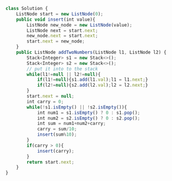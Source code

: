 ```js
class Solution {
    ListNode start = new ListNode(0);
    public void insert(int value){
        ListNode new_node = new ListNode(value);
        ListNode next = start.next;
        new_node.next = start.next;
        start.next = new_node;
    }
    public ListNode addTwoNumbers(ListNode l1, ListNode l2) {
        Stack<Integer> s1 = new Stack<>();
        Stack<Integer> s2 = new Stack<>();
        // put it into to the stack
        while(l1!=null || l2!=null){
            if(l1!=null){s1.add(l1.val);l1 = l1.next;}
            if(l2!=null){s2.add(l2.val);l2 = l2.next;}
        }
        start.next = null;
        int carry = 0;
        while(!s1.isEmpty() || !s2.isEmpty()){
            int num1 = s1.isEmpty() ? 0 : s1.pop();
            int num2 = s2.isEmpty() ? 0 : s2.pop();
            int sum = num1+num2+carry;
            carry = sum/10;
            insert(sum%10);
        }
        if(carry > 0){
            insert(carry);
        }
        return start.next;
    }
}

```